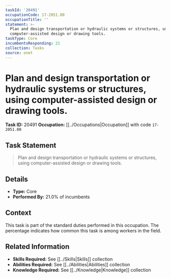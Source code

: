 ```yaml
---
taskId: '20491'
occupationCode: 17-2051.00
occupationTitle: ''
statement: >-
  Plan and design transportation or hydraulic systems or structures, using
  computer-assisted design or drawing tools.
taskType: Core
incumbentsResponding: 21
collection: Tasks
source: onet
---
```

# Plan and design transportation or hydraulic systems or structures, using computer-assisted design or drawing tools.

**Task ID:** 20491
**Occupation:** [[../Occupations|Occupation]] with code `17-2051.00`

## Task Statement

> Plan and design transportation or hydraulic systems or structures, using computer-assisted design or drawing tools.

## Details

- **Type:** Core
- **Performed By:** 21.0% of incumbents

## Context

This task is part of the standard duties performed in this occupation. The percentage indicates how common this task is among workers in the field.

## Related Information

- **Skills Required:** See [[../Skills|Skills]] collection
- **Abilities Required:** See [[../Abilities|Abilities]] collection
- **Knowledge Required:** See [[../Knowledge|Knowledge]] collection

